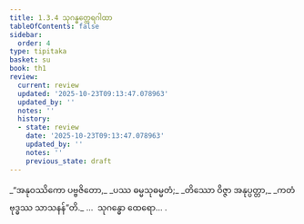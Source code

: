 ```yaml
---
title: 1.3.4 သုဂန္ဓတ္ထေရဂါထာ
tableOfContents: false
sidebar:
  order: 4
type: tipitaka
basket: su
book: th1
review:
  current: review
  updated: '2025-10-23T09:13:47.078963'
  updated_by: ''
  notes: ''
  history:
  - state: review
    date: '2025-10-23T09:13:47.078963'
    updated_by: ''
    notes: ''
    previous_state: draft
---
```



<ReviewStatus review={frontmatter.review} showDetails={true} />

<HypothesisAnnotation frontmatter={frontmatter} />

<DynamicBreadcrumb />

<Division number="24" book="th1" e="ch" v="19" p="225">

<Paragraph number="56" type="verses" book="th1">
_“အနုဝဿိကော ပဗ္ဗဇိတော,_  
_ပဿ ဓမ္မသုဓမ္မတံ;_  
_တိဿော ဝိဇ္ဇာ အနုပ္ပတ္တာ,_  
_ကတံ ဗုဒ္ဓဿ သာသနန်”တိ._  


</Paragraph>
</Division>

<Paragraph number="57" type="center" book="th1">
…  သုဂန္ဓော ထေရော… .
</Paragraph>